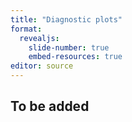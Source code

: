 ```yaml
---
title: "Diagnostic plots"
format: 
  revealjs:
    slide-number: true
    embed-resources: true
editor: source
---
```


## To be added